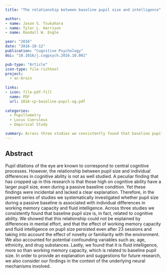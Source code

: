 ```yaml
---
title: "The relationship between baseline pupil size and intelligence"

author:
- name: Jason S. Tsukahara
- name: Tyler L. Harrison
- name: Randall W. Engle

year: "2016"
date: "2016-10-12"
publication: "Cognitive Psychology"
doi: "10.1016/j.cogpsych.2016.10.001"

pub-type: "Article"
icon-type: file-richtext
project:
  - ac-brain
  
links:
- icon: file-pdf-fill
  name: PDF
  url: 2016-cp-baseline-pupil-og.pdf
  
categories:
  - Pupillometry
  - Locus Coeruleus
  - Empirical Study

summary: Across three studies we consistently found that baseline pupil size was related to cognitive ability. In order to provide an explanation and suggestions for future research, we also consider our findings in the context of the underlying neural mechanisms involved.
---
```


## Abstract

Pupil dilations of the eye are known to correspond to central cognitive processes. However, the relationship between pupil size and individual differences in cognitive ability is not as well studied. A peculiar finding that has cropped up in this research is that those high on cognitive ability have a larger pupil size, even during a passive baseline condition. Yet these findings were incidental and lacked a clear explanation. Therefore, in the present series of studies we systematically investigated whether pupil size during a passive baseline is associated with individual differences in working memory capacity and fluid intelligence. Across three studies we consistently found that baseline pupil size is, in fact, related to cognitive ability. We showed that this relationship could not be explained by differences in mental effort, and that the effect of working memory capacity and fluid intelligence on pupil size persisted even after 23 sessions and taking into account the effect of novelty or familiarity with the environment. We also accounted for potential confounding variables such as; age, ethnicity, and drug substances. Lastly, we found that it is fluid intelligence, more so than working memory capacity, which is related to baseline pupil size. In order to provide an explanation and suggestions for future research, we also consider our findings in the context of the underlying neural mechanisms involved.
